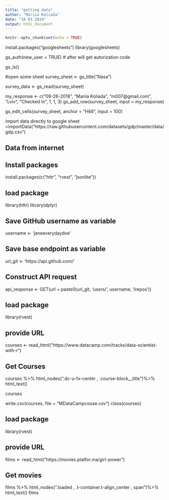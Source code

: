 ```yaml
---
title: "getting data"
author: "Mariia Koliada"
date: "10 03 2019"
output: html_document
---
```


```r
knitr::opts_chunk$set(echo = TRUE)
```

install.packages("googlesheets")
library(googlesheets)

gs_auth(new_user = TRUE)
# after will get autorization code

gs_ls()

#open some sheet 
survey_sheet <- gs_title("Nasa")

survey_data <- gs_read(survey_sheet)

my_response <- c("09-26-2018",	"Mariia Koliada",	"m007@gmail.com",	"Lviv",	"Checked In",	1,	1, 3)
gs_add_row(survey_sheet, input = my_response)

gs_edit_cells(survey_sheet, anchor = "H68", input = 100)

import data directly to google sheet 
=importData("https://raw.githubusercontent.com/datasets/gdp/master/data/gdp.csv")

## Data from internet
## Install packages
install.packages(c("httr", "rvest", "jsonlite"))

## load package
library(httr)
library(dplyr)
 	
## Save GitHub username as variable
username <- 'janeeverydaydoe'

## Save base endpoint as variable
url_git <- 'https://api.github.com/'

## Construct API request
api_response <- GET(url = paste0(url_git, 'users/', username, '/repos'))

## load package
library(rvest)

## provide URL
courses <- read_html("https://www.datacamp.com/tracks/data-scientist-with-r")

## Get Courses
courses %>%
html_nodes(".dc-u-fx-center , .course-block__title")%>%
html_text()

courses

write.csv(courses, file = "MDataCampcouse.csv")
class(courses)

## load package
library(rvest)

## provide URL
films <- read_html("https://movies.platfor.ma/girl-power")

## Get movies
films %>%
html_nodes(".loaded , .t-container.t-align_center , span")%>%
html_text()
films





